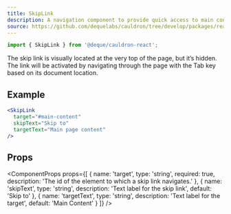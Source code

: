 ```yaml
---
title: SkipLink
description: A navigation component to provide quick access to main content or other areas of the page for screen reader and keyboard users.
source: https://github.com/dequelabs/cauldron/tree/develop/packages/react/src/components/SkipLink/index.tsx
---
```



```jsx
import { SkipLink } from '@deque/cauldron-react';
```

The skip link is visually located at the very top of the page, but it’s hidden. The link will be activated by navigating through the page with the Tab key based on its document location.

## Example

```jsx example
<SkipLink
  target="#main-content"
  skipText="Skip to"
  targetText="Main page content"
/>
```

## Props

<ComponentProps
  props={[
    {
      name: 'target',
      type: 'string',
      required: true,
      description: 'The id of the element to which a skip link navigates.'
    },
    {
      name: 'skipText',
      type: 'string',
      description: 'Text label for the skip link',
      default: 'Skip to'
    },
    {
      name: 'targetText',
      type: 'string',
      description: 'Text label for the target',
      default: 'Main Content'
    }
  ]}
/>
